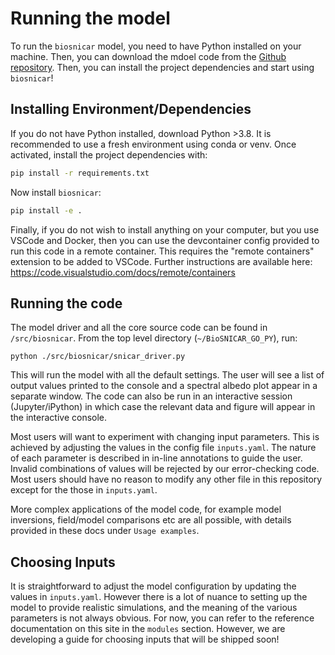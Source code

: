 # Running the model

To run the `biosnicar` model, you need to have Python installed on your machine. Then, you can download the mdoel code from the [Github repository](https://github.com/jmcook1186/biosnicar-py/tree/master).
Then, you can install the project dependencies and start using `biosnicar`!

## Installing Environment/Dependencies

If you do not have Python installed, download Python >3.8. It is recommended to use a fresh environment using conda or venv. Once activated, install the project dependencies with:

```sh
pip install -r requirements.txt
```

Now install `biosnicar`:

```sh
pip install -e .
```

Finally, if you do not wish to install anything on your computer, but you use VSCode and Docker, then you can use the devcontainer config provided to run this code in a remote container. 
This requires the "remote containers" extension to be added to VSCode. Further instructions are available here: https://code.visualstudio.com/docs/remote/containers


## Running the code

The model driver and all the core source code can be found in `/src/biosnicar`. From the top level directory (`~/BioSNICAR_GO_PY`), run:

`python ./src/biosnicar/snicar_driver.py`

This will run the model with all the default settings. The user will see a list of output values printed to the console and a spectral albedo plot appear in a separate window. The code can also be run in an interactive session (Jupyter/iPython) in which case the relevant data and figure will appear in the interactive console.

Most users will want to experiment with changing input parameters. This is achieved by adjusting the values in the config file `inputs.yaml`. The nature of each parameter is described in in-line annotations to guide the user. Invalid combinations of values will be rejected by our error-checking code. Most users should have no reason to modify any other file in this repository except for the those in `inputs.yaml`.

More complex applications of the model code, for example model inversions, field/model comparisons etc are all possible, with details provided in these docs under `Usage examples`.


## Choosing Inputs

It is straightforward to adjust the model configuration by updating the values in `inputs.yaml`. 
However there is a lot of nuance to setting up the model to provide realistic simulations, and the meaning of the various parameters is not always obvious. 
For now, you can refer to the reference documentation on this site in the `modules` section. However, we are developing a guide for choosing inputs that will be shipped soon!
